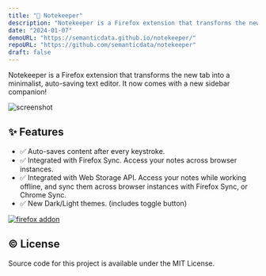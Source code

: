 ```yaml
---
title: "📝 Notekeeper"
description: "Notekeeper is a Firefox extension that transforms the new tab into a minimalist, auto-saving text editor."
date: "2024-01-07"
demoURL: "https://semanticdata.github.io/notekeeper/"
repoURL: "https://github.com/semanticdata/notekeeper"
draft: false
---
```



Notekeeper is a Firefox extension that transforms the new tab into a minimalist, auto-saving text editor. It now comes with a new sidebar companion!

<img class="rounded-md" src="https://raw.githubusercontent.com/semanticdata/notekeeper/main/screenshot.png" alt="screenshot" />

## ✨ Features

- ✅ Auto-saves content after every keystroke.
- ✅ Integrated with Firefox Sync. Access your notes across browser instances.
- ✅ Integrated with <Link href="https://developer.mozilla.org/en-US/docs/Web/API/Web_Storage_API">Web Storage API</Link>. Access your notes while working offline, and sync them across browser instances with <Link href="https://www.mozilla.org/en-US/firefox/features/sync/">Firefox Sync</Link>, or <Link href="https://support.google.com/chrome/answer/185277">Chrome Sync</Link>.
- ✅ New Dark/Light themes. (includes toggle button)

<a href="https://addons.mozilla.org/en-US/firefox/addon/new-tab-note/">
<img src="https://raw.githubusercontent.com/semanticdata/text-revealer-firefox-extension/master/firefox.png" alt="firefox addon" /></a>

## © License

<p>Source code for this project is available under the <Link href="https://github.com/semanticdata/notekeeper/blob/main/LICENSE">MIT License</Link>.</p>
